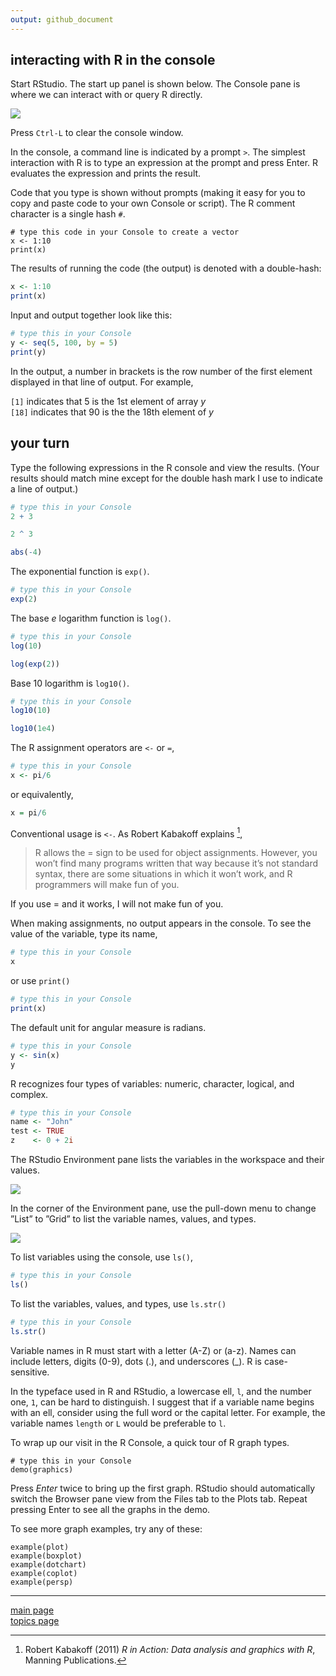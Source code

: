 ```yaml
---
output: github_document
---
```




## interacting with R in the console

Start RStudio. The start up panel is shown below. The Console pane is where we can interact with or query R directly.

![](../resources/images/panes-1.png) 

Press `Ctrl-L` to clear the console window.

In the console, a command line is indicated by a prompt `>`. The
simplest interaction with R is to type an expression at the prompt
and press Enter. R evaluates the expression and prints the result.

Code that you type is shown without prompts (making it easy for you to copy and paste code to your own Console or script). The R comment character is a single hash `#`. 

```
# type this code in your Console to create a vector
x <- 1:10
print(x)
```

The results of running the code (the output) is denoted with a double-hash: 

```r
x <- 1:10
print(x)
```

Input and output together look like this:

```r
# type this in your Console
y <- seq(5, 100, by = 5)
print(y)
```

In the output, a number in brackets is the row number of the first element displayed in that line of output. For example,

`[1]` indicates that 5 is the 1st element of array *y*<br> 
`[18]` indicates that 90 is the the 18th element of *y*

## your turn

Type the following expressions in the R console and view the results. (Your results should match mine except for the double hash mark I use to indicate a line of output.)

```r
# type this in your Console
2 + 3

2 ^ 3

abs(-4)
```

The exponential function is `exp()`. 

```r
# type this in your Console
exp(2)
```

The base *e* logarithm function is `log()`.

```r
# type this in your Console
log(10)

log(exp(2))
```

Base 10 logarithm is `log10()`.


```r
# type this in your Console
log10(10)

log10(1e4)
```

The R assignment operators are `<-` or `=`,

```r
# type this in your Console
x <- pi/6
```

or equivalently,

```r
x = pi/6
```

Conventional usage is `<-`. As Robert Kabakoff explains [^2], 

> R allows the = sign to be used for object assignments. However, you won't find many programs written that way because it's not standard syntax, there are some situations in which it won’t work, and R programmers will make fun of you.

[^2]: Robert Kabakoff (2011) *R in Action: Data analysis and graphics with R*, Manning Publications.

If you use = and it works, I will not make fun of you.

When making assignments, no output appears in the console. To
see the value of the variable, type its name,

```r
# type this in your Console
x
```

or use `print()`


```r
# type this in your Console
print(x)
```

The default unit for angular measure is radians.


```r
# type this in your Console
y <- sin(x)
y
```

R recognizes four types of variables: numeric, character, logical,
and complex.

```r
# type this in your Console
name <- "John"
test <- TRUE
z    <- 0 + 2i
```

The RStudio Environment pane lists the variables in the workspace
and their values.

![](../resources/images/panes-2.png) 

In the corner of the Environment pane, use the pull-down menu to
change ”List” to ”Grid” to list the variable names, values, and types.

![](../resources/images/panes-3.png) 

To list variables using the console, use `ls()`,

```r
# type this in your Console
ls()
```

To list the variables, values, and types, use `ls.str()`

```r
# type this in your Console
ls.str()
```

Variable names in R must start with a letter (A-Z) or (a-z). Names can include letters, digits (0-9), dots (.), and underscores (_). R is case-sensitive.

In the typeface used in R and RStudio, a lowercase ell, `l`, and the number one, `1`, can be hard to distinguish. I suggest that if a variable name begins with an ell, consider using the full word or the capital letter. For example, the variable names  `length` or `L` would be preferable to `l`.

To wrap up our visit in the R Console, a quick tour of R graph types.

```
# type this in your Console
demo(graphics)
```

Press *Enter* twice to bring up the first graph. RStudio should automatically switch the Browser pane view from the Files tab to the Plots tab. Repeat pressing Enter to see all the graphs in the demo. 

To see more graph examples, try any of these: 

```
example(plot)
example(boxplot)
example(dotchart)
example(coplot)
example(persp)
```
---

[main page](../README.md)<br> 
[topics page](cm001_org-by-topic.md)
